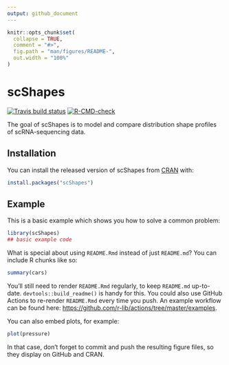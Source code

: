 ```yaml
---
output: github_document
---
```


<!-- README.md is generated from README.Rmd. Please edit that file -->

```r
knitr::opts_chunk$set(
  collapse = TRUE,
  comment = "#>",
  fig.path = "man/figures/README-",
  out.width = "100%"
)
```

# scShapes

<!-- badges: start -->
[![Travis build status](https://travis-ci.com/Malindrie/scShapes.svg?branch=master)](https://travis-ci.com/Malindrie/scShapes)
[![R-CMD-check](https://github.com/Malindrie/scShapes/workflows/R-CMD-check/badge.svg)](https://github.com/Malindrie/scShapes/actions)
<!-- badges: end -->

The goal of scShapes is to model and compare distribution shape profiles of scRNA-sequencing data.

## Installation

You can install the released version of scShapes from [CRAN](https://CRAN.R-project.org) with:

``` r
install.packages("scShapes")
```

## Example

This is a basic example which shows you how to solve a common problem:

```r
library(scShapes)
## basic example code
```

What is special about using `README.Rmd` instead of just `README.md`? You can include R chunks like so:

```r
summary(cars)
```

You'll still need to render `README.Rmd` regularly, to keep `README.md` up-to-date. `devtools::build_readme()` is handy for this. You could also use GitHub Actions to re-render `README.Rmd` every time you push. An example workflow can be found here: <https://github.com/r-lib/actions/tree/master/examples>.

You can also embed plots, for example:

```r
plot(pressure)
```

In that case, don't forget to commit and push the resulting figure files, so they display on GitHub and CRAN.
